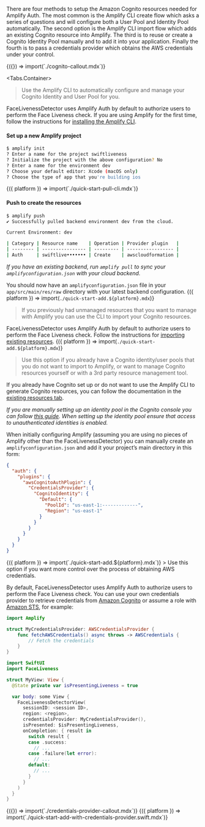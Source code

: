 
There are four methods to setup the Amazon Cognito resources needed for Amplify Auth. The most common is the Amplify CLI create flow which asks a series of questions and will configure both a User Pool and Identity Pool automatically. The second option is the Amplify CLI import flow which adds an existing Cognito resource into Amplify. The third is to reuse or create a Cognito Identity Pool manually and to add it into your application. Finally the fourth is to pass a credentials provider which obtains the AWS credentials under your control.

<Fragment>
  {({}) => import(`./cognito-callout.mdx`)}
</Fragment>

<Tabs.Container>
  <TabItem title="Amplify CLI">
> Use the Amplify CLI to automatically configure and manage your Cognito Identity and User Pool for you.

FaceLivenessDetector uses Amplify Auth by default to authorize users to perform the Face Liveness check. If you are using Amplify for the first time, follow the instructions for [installing the Amplify CLI](https://docs.amplify.aws/cli/start/install/).

#### Set up a new Amplify project

```bash
$ amplify init
? Enter a name for the project swiftliveness
? Initialize the project with the above configuration? No
? Enter a name for the environment dev
? Choose your default editor: Xcode (macOS only)
? Choose the type of app that you're building ios
```

<Fragment>
  {({ platform }) => import(`./quick-start-pull-cli.mdx`)}
</Fragment>

#### Push to create the resources

```bash
$ amplify push
✔ Successfully pulled backend environment dev from the cloud.

Current Environment: dev

| Category | Resource name    | Operation | Provider plugin   |
| -------- | ---------------- | --------- | ----------------- |
| Auth     | swiftlive••••••• | Create    | awscloudformation | 
```

_If you have an existing backend, run `amplify pull` to sync your `amplifyconfiguration.json` with your cloud backend._

You should now have an `amplifyconfiguration.json` file in your `app/src/main/res/raw` directory with your latest backend configuration.
  <Fragment>
  {({ platform }) => import(`./quick-start-add.${platform}.mdx`)}
</Fragment>
  </TabItem>
  <TabItem title="Existing Cognito Resource">
> If you previously had unmanaged resources that you want to manage with Amplify you can use the CLI to import your Cognito resources.

FaceLivenessDetector uses Amplify Auth by default to authorize users to perform the Face Liveness check. Follow the instructions for [importing existing resources](https://docs.amplify.aws/lib/auth/getting-started/q/platform/android/#set-up-backend-resources).
 <Fragment>
  {({ platform }) => import(`./quick-start-add.${platform}.mdx`)}
</Fragment> 
  </TabItem>
  <TabItem title="Self Managed Cognito Resource">
> Use this option if you already have a Cognito identity/user pools that you do not want to import to Amplify, or want to manage Cognito resources yourself or with a 3rd party resource management tool.

If you already have Cognito set up or do not want to use the Amplify CLI to generate Cognito resources, you can follow the documentation in the [existing resources tab](https://docs.amplify.aws/lib/auth/getting-started/q/platform/android/#set-up-backend-resources).

_If you are manually setting up an identity pool in the Cognito console you can follow [this guide](https://docs.aws.amazon.com/cognito/latest/developerguide/getting-started-with-identity-pools.html#create-identity-pool). When setting up the identity pool ensure that access to unauthenticated identities is enabled._

When initially configuring Amplify (assuming you are using no pieces of Amplify other than the FaceLivenessDetector) you can manually create an `amplifyconfiguration.json` and add it your project’s main directory in this form:

```json
{
  "auth": {
    "plugins": {
      "awsCognitoAuthPlugin": {
        "CredentialsProvider": {
          "CognitoIdentity": {
            "Default": {
              "PoolId": "us-east-1:-------------",
              "Region": "us-east-1"
            }
          }
        }
      }
    }
  }
}
```
<Fragment>
  {({ platform }) => import(`./quick-start-add.${platform}.mdx`)}
</Fragment>
  </TabItem>
  <TabItem title="Custom Credentials Provider">
> Use this option if you want more control over the process of obtaining AWS credentials.

By default, FaceLivenessDetector uses Amplify Auth to authorize users to perform the Face Liveness check. You can use your own credentials provider to retrieve credentials from [Amazon Cognito](https://aws.amazon.com/cognito/) or assume a role with [Amazon STS](https://docs.aws.amazon.com/STS/latest/APIReference/API_AssumeRole.html), for example:


```swift
import Amplify

struct MyCredentialsProvider: AWSCredentialsProvider {
    func fetchAWSCredentials() async throws -> AWSCredentials { 
        // Fetch the credentials
    }
}
```

```swift
import SwiftUI
import FaceLiveness

struct MyView: View { 
  @State private var isPresentingLiveness = true

  var body: some View { 
    FaceLivenessDetectorView(
      sessionID: <session ID>,
      region: <region>,
      credentialsProvider: MyCredentialsProvider(),
      isPresented: $isPresentingLiveness,
      onCompletion: { result in
        switch result {
        case .success: 
          // ...
        case .failure(let error):
          // ...
        default:
          // ...
        }
      }
    )
  }
}
```

<Fragment>
  {({}) => import(`./credentials-provider-callout.mdx`)}
</Fragment>
<Fragment>
  {({ platform }) => import(`./quick-start-add-with-credentials-provider.swift.mdx`)}
</Fragment>
  </TabItem>
</Tabs.Container>
